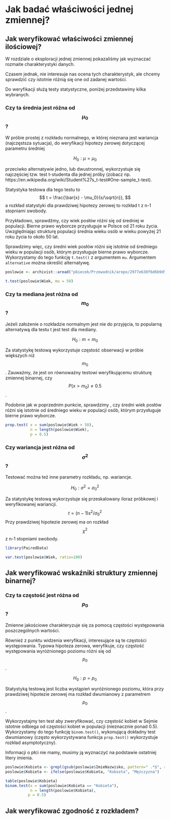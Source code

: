 # Jak badać właściwości jednej zmiennej?

## Jak weryfikować właściwości zmiennej ilościowej?

W rozdziale o eksploracji jednej zmiennej pokazaliśmy jak wyznaczać rozmaite charakterystyki danych.

Czasem jednak, nie interesuje nas ocena tych charakterystyk, ale chcemy sprawdzić czy istotnie różnią się one od zadanej wartości.

Do weryfikacji służą testy statystyczne, poniżej przedstawimy kilka wybranych.

### Czy ta średnia jest różna od $$\mu_0$$?

W próbie prostej z rozkładu normalnego, w której nieznana jest wariancja (najczęstsza sytuacja), do weryfikacji hipotezy zerowej dotyczącej parametru średniej

$$
H_0: \mu = \mu_0
$$

przeciwko alternatywie jedno, lub dwustronnej, wykorzystuje się najczęściej tzw. test t-studenta dla jednej próby (zobacz np. https://en.wikipedia.org/wiki/Student%27s_t-test#One-sample_t-test).

Statystyka testowa dla tego testu to 
$$
t = \frac{\bar{x} - \mu_0}{s/\sqrt{n}},
$$
a rozkład statystyki dla prawdziwej hipotezy zerowej to rozkład t z n-1 stopniami swobody.

Przykładowo, sprawdźmy, czy wiek posłów różni się od średniej w populacji. Bierne prawo wyborcze przysługuje w Polsce od 21 roku życia. Uwzględniając strukturę populacji średnia wieku osób w wieku powyżej 21 roku życia to około 50 lat.

Sprawdzimy więc, czy średni wiek posłów różni się istotnie od średniego wieku w populacji osób, którym przysługuje bierne prawo wyborcze. Wykorzystamy do tego funkcję `t.test()` z argumentem `mu`. Argumentem `alternative` można określić alternatywę.

```r
poslowie <- archivist::aread("pbiecek/Przewodnik/arepo/2977e638f6d6b9d504c10fc29d779d42")

t.test(poslowie$Wiek, mu = 50)
```

### Czy ta mediana jest różna od $$m_0$$?

Jeżeli założenie o rozkładzie normalnym jest nie do przyjęcia, to popularną alternatywą dla testu t jest test dla mediany.

$$
H_0: m = m_0
$$

Za statystykę testową wykorzystuje częstość obserwacji w próbie większych niż $$m_0$$. Zauważmy, że jest on równoważny testowi weryfikującemu strukturę zmiennej binarnej, czy $$P(x>m_0) \neq 0.5$$.

Podobnie jak w poprzednim punkcie, sprawdzimy , czy średni wiek posłów różni się istotnie od średniego wieku w populacji osób, którym przysługuje bierne prawo wyborcze. 

```r
prop.test( x = sum(poslowie$Wiek > 50),
           n = length(poslowie$Wiek),
           p = 0.5)
```


### Czy wariancja jest różna od $$\sigma^2$$?

Testować można też inne parametry rozkładu, np. wariancje.

$$
H_0: \sigma^2 = \sigma^2_0
$$

Za statystykę testową wykorzystuje się przeskalowany iloraz próbkowej i weryfikowanej wariancji. 
$$
t = (n-1) s^2/\sigma_0^2
$$
Przy prawdziwej hipotezie zerowej ma on rozkład $$\chi^2$$ z n-1 stopniami swobody.

```r
library(PairedData)

var.test(poslowie$Wiek, ratio=100)
```

## Jak weryfikować wskaźniki struktury zmiennej binarnej?


### Czy ta częstość jest różna od $$p_0$$?

Zmienne jakościowe charakteryzuje się za pomocą częstości występowania poszczególnych wartości.

Również z punktu widzenia weryfikacji, interesujące są te częstości występowania. Typowa hipoteza zerowa, weryfikuje, czy częstość występowania wyróżnionego poziomu różni się od $$p_0$$.

$$
H_0: p = p_0
$$

Statystyką testową jest liczba wystąpień wyróżnionego poziomu, która przy prawdziwej hipotezie zerowej ma rozkład dwumianowy z parametrem $$p_0$$.

Wykorzystajmy ten test aby zweryfikować, czy częstość kobiet w Sejmie istotnie odbiega od częstości kobiet w populacji (nieznacznie ponad 0.5). Wykorzystamy do tego funkcję `binom.test()`, wykonującą dokładny test dwumianowy (często wykorzystywana funkcja `prop.test()` wykorzystuje rozkład asymptotyczny).

Informacji o płci nie mamy, musimy ją wyznaczyć na podstawie ostatniej litery imienia.

```r
poslowie$Kobieta <- grepl(gsub(poslowie$ImieNazwisko, pattern=" .*$", replacement = ""), pattern = "a$")
poslowie$Kobieta <- ifelse(poslowie$Kobieta, "Kobieta", "Mężczyzna")

table(poslowie$Kobieta)
binom.test(x = sum(poslowie$Kobieta == "Kobieta"),
           n = length(poslowie$Kobieta),
          p = 0.5)
```



## Jak weryfikować zgodność z rozkładem?




